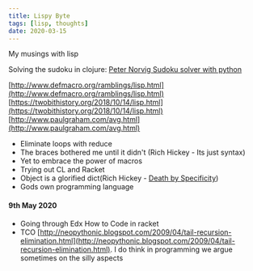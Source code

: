 ```yaml
---
title: Lispy Byte
tags: [lisp, thoughts]
date: 2020-03-15
---
```


My musings with lisp

Solving the sudoku in clojure: [Peter Norvig Sudoku solver with python](http://norvig.com/sudoku.html)

[http://www.defmacro.org/ramblings/lisp.html](http://www.defmacro.org/ramblings/lisp.html)  
[https://twobithistory.org/2018/10/14/lisp.html](https://twobithistory.org/2018/10/14/lisp.html)  
[http://www.paulgraham.com/avg.html](http://www.paulgraham.com/avg.html)  

* Eliminate loops with reduce
* The braces bothered me until it didn't (Rich Hickey - Its just syntax)
* Yet to embrace the power of macros
* Trying out CL and Racket
* Object is a glorified dict(Rich Hickey - [Death by Specificity](https://www.youtube.com/watch?v=aSEQfqNYNAc))
* Gods own programming language


#### 9th May 2020
* Going through Edx How to Code in racket
* TCO [http://neopythonic.blogspot.com/2009/04/tail-recursion-elimination.html](http://neopythonic.blogspot.com/2009/04/tail-recursion-elimination.html). I do think in programming we argue sometimes on the silly aspects


